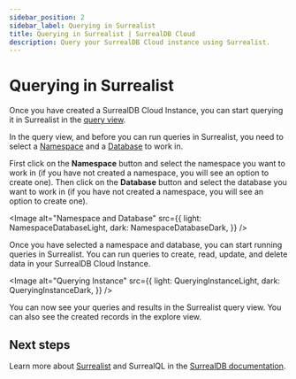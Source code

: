 ```yaml
---
sidebar_position: 2
sidebar_label: Querying in Surrealist
title: Querying in Surrealist | SurrealDB Cloud 
description: Query your SurrealDB Cloud instance using Surrealist.
---
```






# Querying in Surrealist

Once you have created a SurrealDB Cloud Instance, you can start querying it in Surrealist in the [query view](/docs/surrealist/concepts/sending-queries).

In the query view, and before you can run queries in Surrealist, you need to select a [Namespace](/docs/surrealdb/introduction/concepts) and a [Database](/docs/surrealdb/introduction/concepts) to work in.

First click on the **Namespace** button and select the namespace you want to work in (if you have not created a namespace, you will see an option to create one). Then click on the **Database** button and select the database you want to work in (if you have not created a namespace, you will see an option to create one).

<Image
alt="Namespace and Database"
src={{
	light: NamespaceDatabaseLight,
	dark: NamespaceDatabaseDark,
	}}
/>

Once you have selected a namespace and database, you can start running queries in Surrealist. You can run queries to create, read, update, and delete data in your SurrealDB Cloud Instance.

<Image
alt="Querying Instance"
src={{
	light: QueryingInstanceLight,
	dark: QueryingInstanceDark,
	}}
/>

You can now see your queries and results in the Surrealist query view. You can also see the created records in the explore view.

## Next steps

Learn more about [Surrealist](/docs/surrealist) and SurrealQL in the [SurrealDB documentation](/docs/surrealql).
